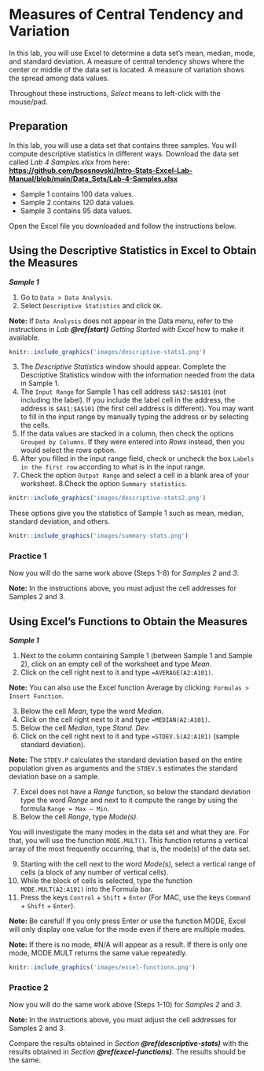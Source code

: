 # Measures of Central Tendency and Variation {#central-tendency-variation}

In this lab, you will use Excel to determine a data set's mean, median, mode, and standard deviation. A measure of central tendency shows where the center or middle of the data set is located. A measure of variation shows the spread among data values.

Throughout these instructions, *Select* means to left-click with the mouse/pad.

## Preparation
In this lab, you will use a data set that contains three samples. You will compute descriptive statistics in different ways. Download the data set called *Lab 4 Samples.xlsx* from here:  [**https://github.com/bsosnovski/Intro-Stats-Excel-Lab-Manual/blob/main/Data_Sets/Lab-4-Samples.xlsx**](https://github.com/bsosnovski/Intro-Stats-Excel-Lab-Manual/blob/main/Data_Sets/Lab-4-Samples.xlsx)

* Sample 1 contains 100 data values.
* Sample 2 contains 120 data values.
* Sample 3 contains 95 data values.

Open the Excel file you downloaded and follow the instructions below.

## Using the Descriptive Statistics in Excel to Obtain the Measures {#descriptive-stats}

***Sample 1***

1. Go to `Data > Data Analysis`.
2. Select `Descriptive Statistics` and click `OK`. 

**Note:** If `Data Analysis` does not appear in the Data menu, refer to the instructions in *Lab* ***\@ref(start)*** *Getting Started with Excel* how to make it available. 

```r
knitr::include_graphics('images/descriptive-stats1.png')
```

3. The *Descriptive Statistics* window should appear. Complete the Descriptive Statistics window with the information needed from the data in Sample 1.
4. The `Input Range` for Sample 1 has cell address `$A$2:$A$101` (not including the label). If you include the label cell in the address, the address is `$A$1:$A$101` (the first cell address is different). You may want to fill in the input range by manually typing the address or by selecting the cells. 
5. If the data values are stacked in a column, then check the options `Grouped by Columns`. If they were entered into *Rows* instead, then you would select the rows option.
6. After you filled in the input range field, check or uncheck the box `Labels in the first row` according to what is in the input range.
7. Check the option `Output Range` and select a cell in a blank area of your worksheet.
8.Check the option `Summary statistics`. 

```r
knitr::include_graphics('images/descriptive-stats2.png')
```

These options give you the statistics of Sample 1 such as mean, median, standard deviation, and others.

```r
knitr::include_graphics('images/summary-stats.png')
```

### Practice 1

Now you will do the same work above (Steps 1-8) for *Samples 2* and *3*. 

**Note:** In the instructions above, you must adjust the cell addresses for Samples 2 and 3.

## Using Excel’s Functions to Obtain the Measures {#excel-functions}

***Sample 1***

1. Next to the column containing Sample 1 (between Sample 1 and Sample 2), click on an empty cell of the worksheet and type *Mean*.
2. Click on the cell right next to it and type `=AVERAGE(A2:A101)`.

**Note:** You can also use the Excel function Average by clicking: `Formulas > Insert Function`.

3. Below the cell *Mean*, type the word *Median*.
4. Click on the cell right next to it and type `=MEDIAN(A2:A101)`.
5. Below the cell *Median*, type *Stand. Dev.*
6. Click on the cell right next to it and type `=STDEV.S(A2:A101)` (sample standard deviation).

**Note:** The `STDEV.P` calculates the standard deviation based on the entire population given as arguments and the `STDEV.S` estimates the standard deviation base on a sample.

7. Excel does not have a *Range* function, so below the standard deviation type the word *Range* and next to it compute the range by using the formula `Range = Max – Min`.
8. Below the cell *Range*, type *Mode(s)*.

You will investigate the many modes in the data set and what they are. For that, you will use the function `MODE.MULT()`. This function returns a vertical array of the most frequently occurring, that is, the mode(s) of the data set. 

9. Starting with the cell next to the word *Mode(s)*, select a vertical range of cells (a block of any number of vertical cells).
10. While the block of cells is selected, type the function `MODE.MULT(A2:A101)` into the Formula bar.
11. Press the keys `Control` + `Shift` + `Enter` (For MAC, use the keys `Command` + `Shift` + `Enter`).

**Note:** Be careful! If you only press Enter or use the function MODE, Excel will only display one value for the mode even if there are multiple modes. 

**Note:** If there is no mode, #N/A will appear as a result. If there is only one mode, MODE.MULT returns the same value repeatedly.

```r
knitr::include_graphics('images/excel-functions.png')
```

### Practice 2

Now you will do the same work above (Steps 1-10) for *Samples 2* and *3*. 

**Note:** In the instructions above, you must adjust the cell addresses for Samples 2 and 3.

Compare the results obtained in *Section* ***\@ref(descriptive-stats)*** with the results obtained in *Section* ***\@ref(excel-functions)***. The results should be the same.



